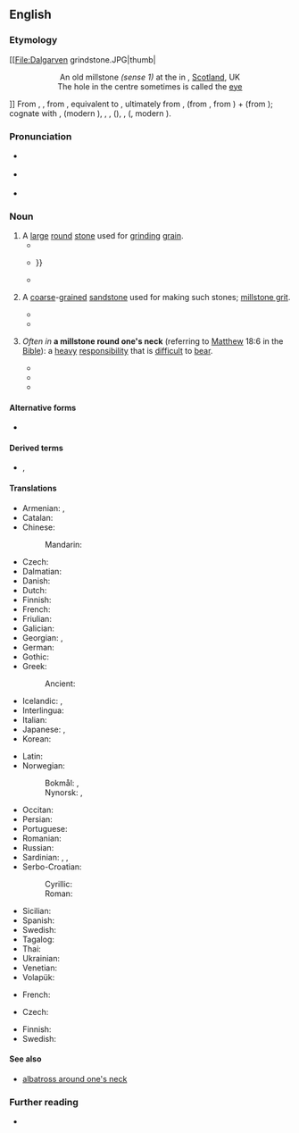 {{also|mill-stone}}
==English==
{{was wotd|2017|February|28}}

===Etymology===
[[File:Dalgarven grindstone.JPG|thumb|<center>An old millstone ''(sense 1)'' at the {{w|Dalgarven Mill – Museum of Ayrshire Country Life and Costume}} in {{w|North Ayrshire}}, [[Scotland]], UK<br>The hole in the centre sometimes is called the [[eye]]</center>]]
From {{inh|en|enm|mylnston}}, {{m|enm|milneston}}, from {{inh|en|ang|mylenstān|t=millstone}}, equivalent to {{affix|en|mill|stone}}, ultimately from {{der|en|gem-pro|*malaną||to [[grind#Verb|grind]]}}, {{m|gem-pro|*muljaną||to [[crush#Verb|crush]] (into pieces), to grind}} (from {{der|en|ine-pro|*melh₂-||to crush, to grind}}, from {{m|ine-pro|*mel-}}) + {{der|en|gem-pro|*stainaz||[[stone]]}} (from {{der|en|ine-pro|*steyh₂-}}); cognate with {{cog|da|møllesten}}, {{cog|dum|molensteen}} (modern {{cog|nl|molensteen}}), {{cog|fy|molestien}}, {{cog|nb|møllestein}}, {{cog|osx|mulinstēn}} ({{cog|gml|mȫlenstēn}}), {{cog|goh|mulinstein}}, {{m|goh|mülstein}} ({{cog|gmh|mülstein}}, modern {{cog|de|Mühlstein}}).

===Pronunciation===
* {{a|RP}} {{IPA|/ˈmɪlstəʊn/|lang=en}}
* {{a|GA}} {{IPA|/ˈmɪlˌstoʊn/|lang=en}}
* {{hyphenation|mill|stone|lang=en}}

===Noun===
{{en-noun}}

# A [[large]] [[round]] [[stone]] used for [[grind]]ing [[grain]].
#* {{quote-book|author=J[ohn] T[heophilus] Desaguliers|authorlink=John Theophilus Desaguliers|chapter=Lecture XII. On Engines, especially Hydrostatical and Hydraulick Machines.|title=A Course of Experimental Philosophy|location=London|publisher=Printed for W. Innys, at the West End of [[w:St Paul's Cathedral|St. Paul's]]; M. Senex, in [[w:Fleet Street|Fleet-street]]; and [[w:Thomas Longman|T[homas] Longman]], in [[w:Paternoster Row|Pater-noster-Row]]|year=1744|volume=II|page=429|pageurl=https://books.google.com/books?id=01uStqGrc7wC&pg=PA429|oclc=915428665|passage=As it is the circular Motion of the '''Mill-ſtone''' which brings the Corn out of the Hopper by Jerks, and with a Velocity depending upon that of the Stone, other Grains are always ſucceeding, which raiſe it anew, and the Flower just made being no longer preſs'd is carry'd away into the Boulting Mill by the Circulation of Air that the '''Mill-ſtone''' puts into motion, which makes a whirling there.}}
#* {{quote-book|author=Emanuel Swedenborg|authorlink=Emanuel Swedenborg|author2=[[w:John Clowes (priest)|John Clowes]], transl.|chapter=[Book of [[Revelation]],] Chapter XVIII|title=The Apocalypse, or Book of Revelations, Explained According to the Spiritual Sense; in which are Revealed the Arcana which are there Predicted, and have been hitherto Deeply Concealed: Translated into English from a Latin Posthumous Work, of the Honourable Emanuel Swedenborg [by William Hill]; and Revised by the Translator of the Arcana Cœlestia [John Clowes]|location=London|publisher=Printed and sold for the Society for Printing and Publishing the Works of the Hon. Emanuel Swedenborg, instituted in London in the year 1810; by E. Hodson, 15, Cross Street, {{w|Hatton Garden}}; sold also by T. Goyder, 8, [[w:Charles Street, Mayfair|Charles Street]], [[Westminster]]; and may be had of all booksellers in town and country|year=1815|volume=VI|page=149, paragraph 1182|pageurl=https://books.google.com/books?id=aDE9AAAAcAAJ&pg=PA149|oclc=809571596|passage=The reason why a '''mill-stone''' signifies confirmation from the Word in both senses, is, because wheat signifies good, and fine flour the truth thereof, hence by a '''mill-stone''', by which wheat is ground into fine flour, or barley into meal, is signified the production of truth from good, or the production of what is false from evil, thus also the confirmation of truth or what is false from the Word; {{...}}}}
#* {{quote-book|author=Colin Spencer|authorlink=Colin Spencer|chapter=Aquatic Ape Theory. How Early Did Fish Enter the Diet?|editor=Harlan Walker|title=Fish: Food from the Waters: Proceedings of the Oxford Symposium on Food and Cookery 1997|location=Totnes, Devon|publisher=Prospect Books|year=1998|page=307|pageurl=https://books.google.com/books?id=mPS0tH02IDUC&pg=PA307|isbn=978-0-907325-89-5|passage=We can tell what Australopithecines ate from the remains of their jaws and teeth. The earliest finds show teeth which are large and round like '''millstones'''&nbsp;– acting as grinding and pulverizing machines for fibrous vegetation.}}
# {{lb|en|geology}} A [[coarse]]-[[grain]]ed [[sandstone]] used for making such stones; [[millstone grit]].
#* {{quote-book|author=Amos Eaton|authorlink=Amos Eaton|title=Geological Text-book, for Aiding the Study of North American Geology: Being a Systematic Arrangement of Facts, Collected by the Author and His Pupils, under the Patronage of the Hon. {{w|Stephen Van Rensselaer}}|edition=2nd|location=Albany, N.Y.: Published by Websters and Skinners; New York, N.Y.: G. and C. and H. Carvill; Troy, N.Y.: William S. Parker; N. Tuttle, printer|year=1832|pages=92–93|pageurl=https://books.google.com/books?id=uy45AAAAMAAJ&pg=PA93|oclc=63618958|passage=In North America the '''millstone''' grit, and a grey sandy and slaty rock beneath it, occur three times; and it is exceedingly difficult to distinguish these rocks in hand specimens, without the aid of organized remains. And remains are almost exclusively confined to the grey rocks. Common quarrymen, farmers, and foreign geologists, apply the names, ''greywracke'' and '''''millstone''''', to all these rocks promiscuously; neither having observed their different relative positions.}}
#* {{quote-book|author=A. H. Green|author2=C[lement] le Neve Foster|authorlink2=Clement le Neve Foster|author3=J. R. Dakyns|chapter=Lower Coal-measures or Ganister-beds|title=The Geology of the Carboniferous Limestone, Yoredale Rocks, and Millstone Grit of North Derbyshire and the Adjoining Parts of Yorkshire. (Sheets 81 N.E., 81 S.E., 72 N.E., and Adjoining Parts of 88 S.E., 82 N.W., 82 S.W., and 71 N.W. of the Map of the Geological Survey.)|series=Memoirs of the Geological Survey of England and Wales|location=London|publisher=Printed for [[w:Office of Public Sector Information|Her Majesty's Stationery Office]]; published by [[w:Longman|Longmans, Green and Co.]]|year=1869|page=11|pageurl=https://books.google.com/books?id=0jZSAQAAMAAJ&pg=PA11|oclc=970639443|passage=From the above account it will be seen how closely the '''Millstone''' Grit and the Lower Coal Measures are like one another in their lithological character. Each is a group of thick sandstones parted by shales, and in each beds of coal are very generally found on the top of the sandstones. The differences are these. Among the '''Millstones''' the sandstones are thicker, fewer, further apart, more constant both in size and character, and as a rule coarse grits or conglomerates.}}
# {{lb|en|figurative}} ''Often in'' '''a millstone round one's neck''' (referring to [[Matthew]] 18:6 in the [[Bible]]): a [[heavy]] [[responsibility]] that is [[difficult]] to [[bear#Verb|bear]].
#: {{ux|en|Paying the mortgage every month is a '''millstone''' round their necks.}}
#* {{quote-book|author=Pherozeshah M[erwanjee] Mehta|authorlink=Pherozeshah Mehta|chapter=Speech on the Ilbert Bill|editor=[[w:C. Y. Chintamani|C[hirravoori] Y[ajneswara] Chintamani]]|title=Speeches and Writings of the Honourable Sir Pherozeshah M. Mehta, K.C.I.E.|location=Allahabad|publisher=The Indian Press|year=1905|page=164|pageurl=https://books.google.com/books?id=OYhJAAAAMAAJ&pg=PA164|oclc=13211512|passage=[H]owever great and powerful England may be, the strain of such entanglements cannot but tell on her, and one day she may find herself in a predicament in which India may simply hang as a '''mill-stone''' round her neck.}}
#* {{quote-book|chapter=Britain and India|title=Josiah C. Wedgwood: The Man and His Work|location=Madras|publisher=S. Ganesan & Co.|year=[1920]|page=118|pageurl=https://books.google.com/books?id=ZEojAAAAMAAJ&pg=PA118|oclc=845112806|passage=Furthermore, Colonel [[w:Josiah Wedgwood, 1st Baron Wedgwood|[Josiah Clement] Wedgwood]] was dead against special representation being given to landlords or even to universities. "Let India beware," he declared, "of the expansion of communal representation which she will find as a '''mill-stone''' hanging about her neck which will grow heavier as time goes on."}}
#* {{quote-book|author=Seamus McGraw|authorlink=Seamus McGraw|chapter=The Other White Meat|title=Betting the Farm on a Drought: Stories from the Front Lines of Climate Change|location=Austin, Tex.|publisher={{w|University of Texas Press}}|year=2015|page=67|pageurl=https://books.google.com/books?id=-5SCBgAAQBAJ&pg=PA67||doi=10.7560/756618|isbn=978-0-292-75661-8|passage=That stunning defeat effectively ushered in a three-year deep freeze on any discussion of climate in Congress, an era of paralysis so pervasive that in June 2013, in what many environmentalists hailed as a milestone for action on climate and critics decried as a '''millstone''' around the neck of a struggling economy.}}

====Alternative forms====
* {{l|en|mill-stone}} {{qualifier|dated}}

====Derived terms====
* {{l|en|see into a millstone}}, {{l|en|see through a millstone}}

====Translations====
{{trans-top|large round stone used for grinding grain}}
* Armenian: {{t+|hy|երկանաքար}}, {{t+|hy|ջրաղացաքար}}
* Catalan: {{t+|ca|mola|f}}
* Chinese:
*: Mandarin: {{t+|cmn|磨石|tr=móshí|sc=Hani}}
* Czech: {{t|cs|mlýnský kámen|m}}
* Dalmatian: {{t|dlm|mucna|f}}
* Danish: {{t|da|møllesten|c}}
* Dutch: {{t+|nl|molensteen|m}}
* Finnish: {{t+|fi|myllynkivi}}
* French: {{t+|fr|meule|f}}
* Friulian: {{t|fur|muele|f}}
* Galician: {{t+|gl|moa|f}}
* Georgian: {{t+|ka|დოლაბი}}, {{t|ka|[[წისქვილის]] [[ქვა]]}}
* German: {{t+|de|Mühlstein|m}}
* Gothic: {{t|got|𐌰𐍃𐌹𐌻𐌿𐌵𐌰𐌹𐍂𐌽𐌿𐍃|f}}
* Greek: {{t+|el|μυλόπετρα|f}}
*: Ancient: {{t|grc|μύλος|m}}
* Icelandic: {{t|is|kvarnarsteinn|m}}, {{t|is|myllusteinn|m}}
* Interlingua: {{t|ia|mola}}
* Italian: {{t+|it|mola|f}}
* Japanese: {{t|ja|碾き臼|tr=ひきうす, hikiusu|sc=Jpan}}, {{t|ja|ひき臼|tr=ひきうす, hikiusu|sc=Jpan}}
* Korean: {{t+|ko|맷돌}}
{{trans-mid}}
* Latin: {{t|la|mola|f}}
* Norwegian:
*: Bokmål: {{t|nb|kvernstein|m}}, {{t|nb|møllestein|m}}
*: Nynorsk: {{t|nn|kvernstein|m}}, {{t|nn|møllestein|m}}
* Occitan: {{t+|oc|mòla|f}}
* Persian: {{t+|fa|آس|tr=âs|sc=fa-Arab}}
* Portuguese: {{t+|pt|mó|f}}
* Romanian: {{t|ro|piatră de moară|f}}
* Russian: {{t+|ru|жёрнов|m}}
* Sardinian: {{t|sc|moa}}, {{t|sc|mola}}, {{t|sc|mora}}
* Serbo-Croatian:
*: Cyrillic: {{t|sh|жрвањ|m}}
*: Roman: {{t+|sh|žrvanj|m}}
* Sicilian: {{t+|scn|mola|f}}
* Spanish: {{t+|es|muela|f}}
* Swedish: {{t|sv|kvarnsten|c}}
* Tagalog: {{t|tl|batong-gilingan}}
* Thai: {{t+|th|โม่}}
* Ukrainian: {{t+|uk|жорно|tr=žórno|sc=Cyrl}}
* Venetian: {{t|vec|moła|f}}
* Volapük: {{t+|vo|mülaston}}
{{trans-bottom}}

{{trans-top|coarse-grained sandstone}}
* French: {{t+|fr|meulière|f}}
{{trans-mid}}
{{trans-bottom}}

{{trans-top|heavy responsibility}}
* Czech: {{t|cs|mlýnský kámen|m}}
{{trans-mid}}
* Finnish: {{t+|fi|riippa}}
* Swedish: {{t|sv|kvarnsten|c}}
{{trans-bottom}}

====See also====
* [[albatross around one's neck]]

===Further reading===
* {{pedia}}